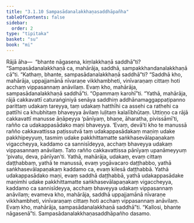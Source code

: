 ```yaml
---
title: "3.1.10 Sampasādanalakkhaṇasaddhāpañha"
tableOfContents: false
sidebar:
  order: 2
type: "tipitaka"
basket: "su"
book: "mi"
---
```



<DynamicBreadcrumb />

<Division number="33" book="mi">

<Paragraph number="142" book="mi">
Rājā āha—  “bhante nāgasena, kiṃlakkhaṇā saddhā”ti? “Sampasādanalakkhaṇā ca, mahārāja, saddhā, sampakkhandanalakkhaṇā cā”ti. “Kathaṃ, bhante, sampasādanalakkhaṇā saddhā”ti? “Saddhā kho, mahārāja, uppajjamānā nīvaraṇe vikkhambheti, vinīvaraṇaṃ cittaṃ hoti acchaṃ vippasannaṃ anāvilaṃ. Evaṃ kho, mahārāja, sampasādanalakkhaṇā saddhā”ti.
</Paragraph>

<Paragraph number="143" book="mi">
“Opammaṃ karohī”ti. “Yathā, mahārāja, rājā cakkavattī caturaṅginiyā senāya saddhiṃ addhānamaggappaṭipanno parittaṃ udakaṃ tareyya, taṃ udakaṃ hatthīhi ca assehi ca rathehi ca pattīhi ca khubhitaṃ bhaveyya āvilaṃ luḷitaṃ kalalībhūtaṃ. Uttiṇṇo ca rājā cakkavattī manusse āṇāpeyya ‘pānīyaṃ, bhaṇe, āharatha, pivissāmī’ti, rañño ca udakappasādako maṇi bhaveyya. ‘Evaṃ, devā’ti kho te manussā rañño cakkavattissa paṭissutvā taṃ udakappasādakaṃ maṇiṃ udake pakkhipeyyuṃ, tasmiṃ udake pakkhittamatte saṅkhasevālapaṇakaṃ vigaccheyya, kaddamo ca sannisīdeyya, acchaṃ bhaveyya udakaṃ vippasannaṃ anāvilaṃ. Tato rañño cakkavattissa pānīyaṃ upanāmeyyuṃ ‘pivatu, deva, pānīyan’ti.
</Paragraph>

<Paragraph number="144" book="mi">
Yathā, mahārāja, udakaṃ, evaṃ cittaṃ daṭṭhabbaṃ, yathā te manussā, evaṃ yogāvacaro daṭṭhabbo, yathā saṅkhasevālapaṇakaṃ kaddamo ca, evaṃ kilesā daṭṭhabbā. Yathā udakappasādako maṇi, evaṃ saddhā daṭṭhabbā, yathā udakappasādake maṇimhi udake pakkhittamatte saṅkhasevālapaṇakaṃ vigaccheyya, kaddamo ca sannisīdeyya, acchaṃ bhaveyya udakaṃ vippasannaṃ anāvilaṃ; evameva kho, mahārāja, saddhā uppajjamānā nīvaraṇe vikkhambheti, vinīvaraṇaṃ cittaṃ hoti acchaṃ vippasannaṃ anāvilaṃ. Evaṃ kho, mahārāja, sampasādanalakkhaṇā saddhā”ti.
</Paragraph>

<Paragraph number="145" book="mi">
“Kallosi, bhante nāgasenā”ti.

</Paragraph>
</Division>

<Paragraph number="146" type="center" book="mi">
Sampasādanalakkhaṇasaddhāpañho dasamo.
</Paragraph>